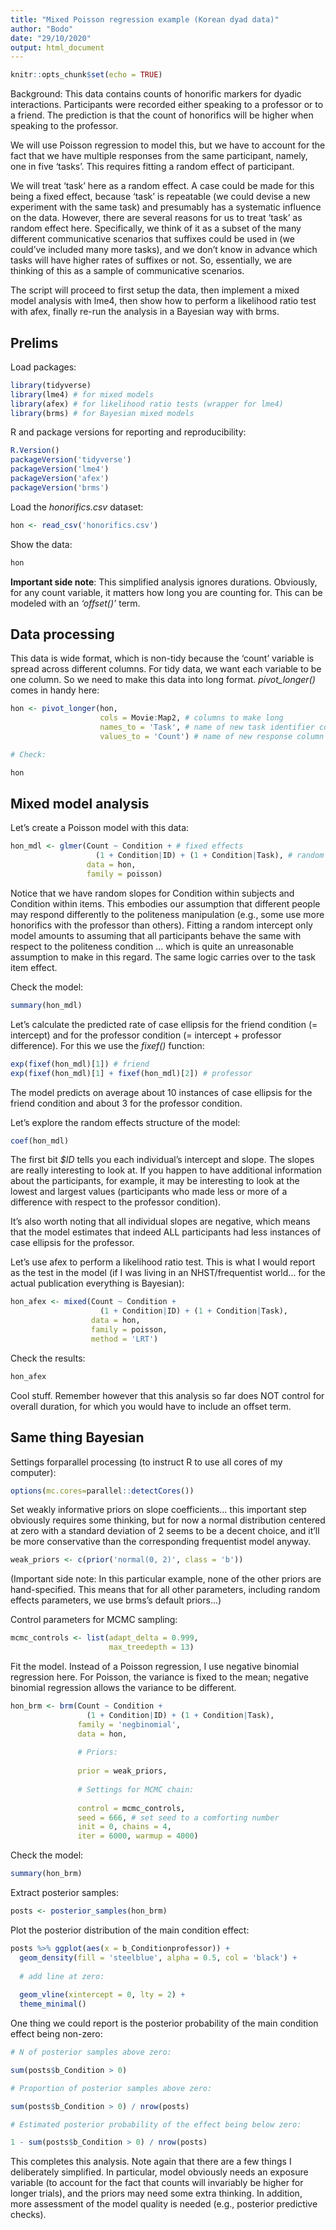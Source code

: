```yaml
---
title: "Mixed Poisson regression example (Korean dyad data)"
author: "Bodo"
date: "29/10/2020"
output: html_document
---
```


```r
knitr::opts_chunk$set(echo = TRUE)
```

Background: This data contains counts of honorific markers for dyadic interactions. Participants were recorded either speaking to a professor or to a friend. The prediction is that the count of honorifics will be higher when speaking to the professor.

We will use Poisson regression to model this, but we have to account for the fact that we have multiple responses from the same participant, namely, one in five 'tasks'. This requires fitting a random effect of participant.

We will treat 'task' here as a random effect. A case could be made for this being a fixed effect, because 'task' is repeatable (we could devise a new experiment with the same task) and presumably has a systematic influence on the data. However, there are several reasons for us to treat 'task' as random effect here. Specifically, we think of it as a subset of the many different communicative scenarios that suffixes could be used in (we could've included many more tasks), and we don't know in advance which tasks will have higher rates of suffixes or not. So, essentially, we are thinking of this as a sample of communicative scenarios.

The script will proceed to first setup the data, then implement a mixed model analysis with lme4, then show how to perform a likelihood ratio test with afex, finally re-run the analysis in a Bayesian way with brms.

## Prelims

Load packages:

```r
library(tidyverse)
library(lme4) # for mixed models
library(afex) # for likelihood ratio tests (wrapper for lme4)
library(brms) # for Bayesian mixed models
```

R and package versions for reporting and reproducibility:

```r
R.Version()
packageVersion('tidyverse')
packageVersion('lme4')
packageVersion('afex')
packageVersion('brms')
```

Load the *honorifics.csv* dataset:

```r
hon <- read_csv('honorifics.csv')
```

Show the data:

```r
hon
```

**Important side note**: This simplified analysis ignores durations. Obviously, for any count variable, it matters how long you are counting for. This can be modeled with an *'offset()'* term.

## Data processing

This data is wide format, which is non-tidy because the 'count' variable is spread across different columns. For tidy data, we want each variable to be one column. So we need to make this data into long format. *pivot_longer()* comes in handy here:

```r
hon <- pivot_longer(hon,
                    cols = Movie:Map2, # columns to make long
                    names_to = 'Task', # name of new task identifier column
                    values_to = 'Count') # name of new response column

# Check:

hon
```

## Mixed model analysis

Let's create a Poisson model with this data:

```r
hon_mdl <- glmer(Count ~ Condition + # fixed effects
                   (1 + Condition|ID) + (1 + Condition|Task), # random effects
                 data = hon,
                 family = poisson)
```

Notice that we have random slopes for Condition within subjects and Condition within items. This embodies our assumption that different people may respond differently to the politeness manipulation (e.g., some use more honorifics with the professor than others). Fitting a random intercept only model amounts to assuming that all participants behave the same with respect to the politeness condition ... which is quite an unreasonable assumption to make in this regard. The same logic carries over to the task item effect.

Check the model:

```r
summary(hon_mdl)
```

Let's calculate the predicted rate of case ellipsis for the friend condition (= intercept) and for the professor condition (= intercept + professor difference). For this we use the *fixef()* function:

```r
exp(fixef(hon_mdl)[1]) # friend
exp(fixef(hon_mdl)[1] + fixef(hon_mdl)[2]) # professor
```

The model predicts on average about 10 instances of case ellipsis for the friend condition and about 3 for the professor condition.

Let's explore the random effects structure of the model:

```r
coef(hon_mdl)
```

The first bit *$ID* tells you each individual's intercept and slope. The slopes are really interesting to look at. If you happen to have additional information about the participants, for example, it may be interesting to look at the lowest and largest values (participants who made less or more of a difference with respect to the professor condition).

It's also worth noting that all individual slopes are negative, which means that the model estimates that indeed ALL participants had less instances of case ellipsis for the professor.

Let's use afex to perform a likelihood ratio test. This is what I would report as the test in the model (if I was living in an NHST/frequentist world... for the actual publication everything is Bayesian):

```r
hon_afex <- mixed(Count ~ Condition +
                    (1 + Condition|ID) + (1 + Condition|Task),
                  data = hon,
                  family = poisson,
                  method = 'LRT')
```

Check the results:

```r
hon_afex
```

Cool stuff. Remember however that this analysis so far does NOT control for overall duration, for which you would have to include an offset term.

## Same thing Bayesian

Settings forparallel processing (to instruct R to use all cores of my computer):

```r
options(mc.cores=parallel::detectCores())
```

Set weakly informative priors on slope coefficients... this important step obviously requires some thinking, but for now a normal distribution centered at zero with a standard deviation of 2 seems to be a decent choice, and it'll be more conservative than the corresponding frequentist model anyway.

```r
weak_priors <- c(prior('normal(0, 2)', class = 'b'))
```

(Important side note: In this particular example, none of the other priors are hand-specified. This means that for all other parameters, including random effects parameters, we use brms's default priors...)

Control parameters for MCMC sampling:

```r
mcmc_controls <- list(adapt_delta = 0.999,
                      max_treedepth = 13)
```

Fit the model. Instead of a Poisson regression, I use negative binomial regression here. For Poisson, the variance is fixed to the mean; negative binomial regression allows the variance to be different.

```r
hon_brm <- brm(Count ~ Condition +
                 (1 + Condition|ID) + (1 + Condition|Task),
               family = 'negbinomial',
               data = hon,
               
               # Priors:
               
               prior = weak_priors,
               
               # Settings for MCMC chain:
               
               control = mcmc_controls,
               seed = 666, # set seed to a comforting number
               init = 0, chains = 4,
               iter = 6000, warmup = 4000)
```

Check the model:

```r
summary(hon_brm)
```

Extract posterior samples:

```r
posts <- posterior_samples(hon_brm)
```

Plot the posterior distribution of the main condition effect:

```r
posts %>% ggplot(aes(x = b_Conditionprofessor)) +
  geom_density(fill = 'steelblue', alpha = 0.5, col = 'black') +
  
  # add line at zero:
  
  geom_vline(xintercept = 0, lty = 2) +
  theme_minimal()
```

One thing we could report is the posterior probability of the main condition effect being non-zero:

```r
# N of posterior samples above zero:

sum(posts$b_Condition > 0)

# Proportion of posterior samples above zero:

sum(posts$b_Condition > 0) / nrow(posts)

# Estimated posterior probability of the effect being below zero:

1 - sum(posts$b_Condition > 0) / nrow(posts)
```

This completes this analysis. Note again that there are a few things I deliberately simplified. In particular, model obviously needs an exposure variable (to account for the fact that counts will invariably be higher for longer trials), and the priors may need some extra thinking. In addition, more assessment of the model quality is needed (e.g., posterior predictive checks).





